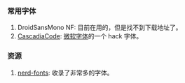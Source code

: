 ### 常用字体

1. DroidSansMono NF: 目前在用的，但是找不到下载地址了。
2. [CascadiaCode](https://github.com/ryanoasis/nerd-fonts/tree/master/patched-fonts/CascadiaCode): [微软字体](https://github.com/microsoft/cascadia-code)的一个 hack 字体。

### 资源

1. [nerd-fonts](https://www.nerdfonts.com/): 收录了非常多的字体。<Badge github="https://github.com/ryanoasis/nerd-fonts" />

